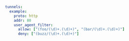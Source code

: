 ```yaml
tunnels:
  example:
    proto: http
    addr: 80
    user_agent_filter:
      allow: ["(foo/(\d)+.(\d)+)", "(bar/(\d)+.(\d)+)"]
      deny: ["(buzz/(\d)+.(\d)+)"]
```
